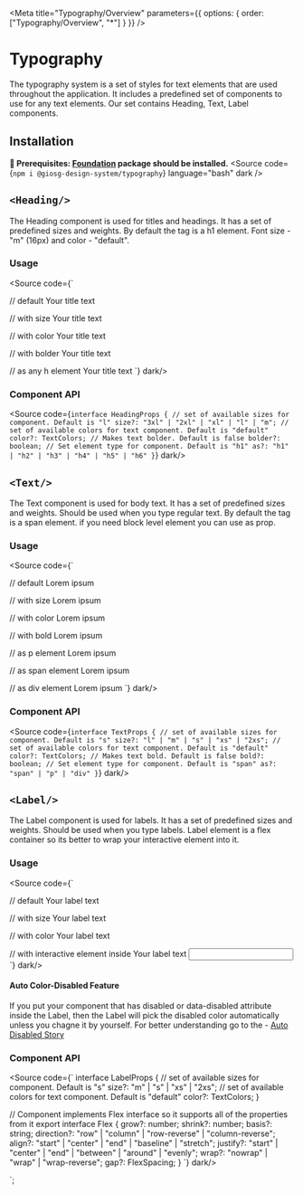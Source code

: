 

<Meta title="Typography/Overview" parameters={{ options: { order: ["Typography/Overview", "*"] } }} />

# Typography

The typography system is a set of styles for text elements that are used throughout the application. It includes a predefined set of components to use for any text elements. Our set contains Heading, Text, Label components.

## Installation
<strong> 🚩 Prerequisites: [Foundation](/docs/foundations-overview--docs) package should be installed.</strong>
<Source code={`npm i @giosg-design-system/typography`} language="bash" dark />


## `<Heading/>`

The Heading component is used for titles and headings. It has a set of predefined sizes and weights.  By default the tag is a h1 element. Font size - "m" (16px) and color - "default".

### Usage

<Source code={`

// default
<Heading>Your title text</Heading>

// with size
<Heading size="xl">Your title text</Heading>

// with color
<Heading color="dim">Your title text</Heading>

// with bolder
<Heading bolder>Your title text</Heading>

// as any h element
<Heading as="h2">Your title text</Heading>
`}  dark/>



### Component API


<Source code={`
interface HeadingProps {
  // set of available sizes for component. Default is "l"
  size?: "3xl" | "2xl" | "xl" | "l" | "m";
  // set of available colors for text component. Default is "default"
  color?: TextColors;
  // Makes text bolder. Default is false
  bolder?: boolean;
  // Set element type for component. Default is "h1"
  as?: "h1" | "h2" | "h3" | "h4" | "h5" | "h6"
}
`}  dark/>


## `<Text/>`

The Text component is used for body text. It has a set of predefined sizes and weights. Should be used when you type regular text. By default the tag is a span element. if you need block level element you can use as prop.

### Usage

<Source code={`

// default
<Text>Lorem ipsum</Text>

// with size
<Text size="xl">Lorem ipsum</Text>

// with color
<Text color="dim">Lorem ipsum</Text>

// with bold
<Text bold>Lorem ipsum</Text>

// as p element
<Text as="p">Lorem ipsum</Text>

// as span element
<Text as="span">Lorem ipsum</Text>

// as div element
<Text as="div">Lorem ipsum</Text>
`}  dark/>


### Component API

<Source code={`
interface TextProps {
  // set of available sizes for component. Default is "s"
  size?: "l" | "m" | "s" | "xs" | "2xs";
  // set of available colors for text component. Default is "default"
  color?: TextColors;
  // Makes text bold. Default is false
  bold?: boolean;
  // Set element type for component. Default is "span"
  as?: "span" | "p" | "div"
}
`}  dark/>


## `<Label/>`

The Label component is used for labels. It has a set of predefined sizes and weights. Should be used when you type labels. Label element is a flex container so its better to wrap your interactive element into it.

### Usage

<Source code={`

// default
<Label>Your label text</Label>

// with size
<Label size="l">Your label text</Label>

// with color
<Label color="dim">Your label text</Label>

// with interactive element inside
<Label size="l" color="dim">
  Your label text
  <input type="text" />
</Label>
`}  dark/>

#### Auto Color-Disabled Feature

If you put your component that has disabled or data-disabled attribute inside the Label, then the Label will pick the disabled color automatically unless you chagne it by yourself. For better understanding go to the - [Auto Disabled Story](/story/typography-label--auto-disabled)


### Component API

<Source code={`
interface LabelProps {
  // set of available sizes for component. Default is "s"
  size?: "m" | "s" | "xs" | "2xs";
  // set of available colors for text component. Default is "default"
  color?: TextColors;
}

// Component implements Flex interface so it supports all of the properties from it
export interface Flex {
  grow?: number;
  shrink?: number;
  basis?: string;
  direction?: "row" | "column" | "row-reverse" | "column-reverse";
  align?: "start" | "center" | "end" | "baseline" | "stretch";
  justify?: "start" | "center" | "end" | "between" | "around" | "evenly";
  wrap?: "nowrap" | "wrap" | "wrap-reverse";
  gap?: FlexSpacing;
}
`}  dark/>

`;
